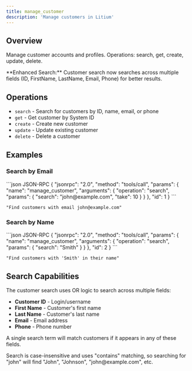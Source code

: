 ```yaml
---
title: manage_customer
description: 'Manage customers in Litium'
---
```


## Overview

Manage customer accounts and profiles. Operations: search, get, create, update, delete.

<Note>
  **Enhanced Search:** Customer search now searches across multiple fields (ID, FirstName, LastName, Email, Phone) for better results.
</Note>

## Operations

- `search` - Search for customers by ID, name, email, or phone
- `get` - Get customer by System ID
- `create` - Create new customer
- `update` - Update existing customer
- `delete` - Delete a customer

## Examples

### Search by Email

<CodeGroup>
```json JSON-RPC
{
  "jsonrpc": "2.0",
  "method": "tools/call",
  "params": {
    "name": "manage_customer",
    "arguments": {
      "operation": "search",
      "params": {
        "search": "john@example.com",
        "take": 10
      }
    }
  },
  "id": 1
}
```

```text Natural Language
"Find customers with email john@example.com"
```
</CodeGroup>

### Search by Name

<CodeGroup>
```json JSON-RPC
{
  "jsonrpc": "2.0",
  "method": "tools/call",
  "params": {
    "name": "manage_customer",
    "arguments": {
      "operation": "search",
      "params": {
        "search": "Smith"
      }
    }
  },
  "id": 2
}
```

```text Natural Language
"Find customers with 'Smith' in their name"
```
</CodeGroup>

## Search Capabilities

The customer search uses OR logic to search across multiple fields:
- **Customer ID** - Login/username
- **First Name** - Customer's first name
- **Last Name** - Customer's last name  
- **Email** - Email address
- **Phone** - Phone number

A single search term will match customers if it appears in any of these fields.

<Info>
  Search is case-insensitive and uses "contains" matching, so searching for "john" will find "John", "Johnson", "john@example.com", etc.
</Info>
